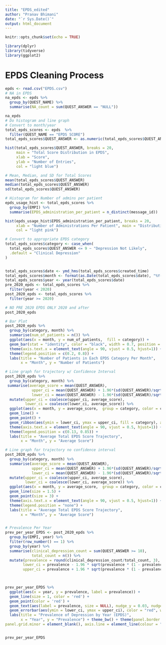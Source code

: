 ---
title: "EPDS_edited"
author: "Pranav Bhimani"
date: "`r Sys.Date()`"
output: html_document
---

```{r setup, include=FALSE}
knitr::opts_chunk$set(echo = TRUE)
```

```{r setup, include=FALSE}
library(dplyr)
library(tidyverse)
library(ggplot2)
```

# EPDS Cleaning Process
```{r}
epds <- read.csv("EPDS.csv")
# NA in EPDS
na_epds <- epds %>% 
  group_by(QUEST_NAME) %>% 
  summarise(NA_count = sum(QUEST_ANSWER == "NULL")) 

na_epds
# Do histogram and line graph
# Convert to month/year 
total_epds_scores <- epds  %>% 
  filter(QUEST_NAME == "EPDS SCORE")
total_epds_scores$QUEST_ANSWER <- as.numeric(total_epds_scores$QUEST_ANSWER)

hist(total_epds_scores$QUEST_ANSWER, breaks = 20,
     main = "Total Score Distribution in EPDS",
     xlab = "Score",
     ylab = "Number of Entries",
     col = "light blue")

# Mean, Median, and SD for Total Scores
mean(total_epds_scores$QUEST_ANSWER)
median(total_epds_scores$QUEST_ANSWER)
sd(total_epds_scores$QUEST_ANSWER)

# Histogram for Number of admins per patient
epds_usage_hist <- total_epds_scores %>% 
  group_by(EMPI) %>% 
  summarise(EPDS_administration_per_patient = n_distinct(message_id))

hist(epds_usage_hist$EPDS_administration_per_patient, breaks = 20,
     xlab = "Number of Administrations Per Patient", main = "Distribution of EPDS Administrations per Patient",
     col = "light pink")

# Convert to appropriate EPDS category
total_epds_scores$category <- case_when(
  total_epds_scores$QUEST_ANSWER <= 9 ~ "Depression Not Likely",
  .default = "Clinical Depression"
)


total_epds_scores$date <- ymd_hms(total_epds_scores$created_time)
total_epds_scores$month <- format(as.Date(total_epds_scores$date), "%Y-%m")
total_epds_scores$year <- year(total_epds_scores$date)
pre_2020_epds <- total_epds_scores %>% 
  filter(year < 2020)
post_2020_epds <- total_epds_scores %>% 
  filter(year >= 2020)

# NO PRE 2020 EPDS ONLY 2020 and after
post_2020_epds

# Bar Plot
post_2020_epds %>% 
  group_by(category, month) %>% 
  summarise(num_of_patients = n()) %>% 
  ggplot(aes(x = month, y = num_of_patients,  fill = category)) +
  geom_bar(stat = "identity", color = "black", width = 0.7, position = "dodge") +
  theme(axis.text.x = element_text(angle = 90, vjust = 0.5, hjust=1)) +
  theme(legend.position = c(0.2, 0.8)) +
  labs(title = "Number of Patients in Each EPDS Category Per Month",
       x = "Month", y = "Number of Patients")

# Line graph for trajectory w/ Confidence Interval 
post_2020_epds %>% 
  group_by(category, month) %>% 
 summarise(average_score = mean(QUEST_ANSWER),
            upper_ci = mean(QUEST_ANSWER) + 1.96*(sd(QUEST_ANSWER)/sqrt(n())),
            lower_ci = mean(QUEST_ANSWER) - 1.96*(sd(QUEST_ANSWER)/sqrt(n()))) %>% 
  mutate(upper_ci = coalesce(upper_ci, average_score),
         lower_ci = coalesce(lower_ci, average_score)) %>% 
  ggplot(aes(x = month, y = average_score,  group = category, color = category)) +
  geom_line() +
  geom_point() +
  geom_ribbon(aes(ymin = lower_ci, ymax = upper_ci, fill = category), alpha = 0.3) +
  theme(axis.text.x = element_text(angle = 90, vjust = 0.5, hjust=1)) +
  theme(legend.position = c(0.13, 0.85)) +
  labs(title = "Average Total EPDS Score Trajectory",
       x = "Month", y = "Average Score")

# Line graph for trajectory no confidence interval
post_2020_epds %>% 
  group_by(category, month) %>% 
  summarise(average_score = mean(QUEST_ANSWER),
            upper_ci = mean(QUEST_ANSWER) + 1.96*(sd(QUEST_ANSWER)/sqrt(n())),
            lower_ci = mean(QUEST_ANSWER) - 1.96*(sd(QUEST_ANSWER)/sqrt(n()))) %>% 
  mutate(upper_ci = coalesce(upper_ci, average_score),
         lower_ci = coalesce(lower_ci, average_score)) %>% 
  ggplot(aes(x = month, y = average_score,  group = category, color = category)) +
  geom_line(size = 1.5) +
  geom_point(size = 3) +
  theme(axis.text.x = element_text(angle = 90, vjust = 0.5, hjust=1)) +
  theme(legend.position = "none") +
  labs(title = "Average Total EPDS Score Trajectory",
       x = "Month", y = "Average Score")


# Prevalence Per Year
prev_per_year_EPDS <- post_2020_epds %>% 
  group_by(EMPI, year) %>% 
  filter(row_number() == 1) %>% 
  group_by(year) %>% 
  summarise(clinical_depression_count = sum(QUEST_ANSWER >= 10),
            total_count = n()) %>% 
  mutate(prevalence = round(clinical_depression_count/total_count, 3),
        lower_ci = prevalence - 1.96 * sqrt(prevalence * (1 - prevalence) / total_count),
        upper_ci = prevalence + 1.96 * sqrt(prevalence * (1 - prevalence) / total_count))

  

prev_per_year_EPDS %>% 
  ggplot(aes(x = year, y = prevalence, label = prevalence)) +
  geom_line(size = 1, color = 'red') +
  geom_point(color = 'red') +
  geom_text(aes(label = prevalence, size = NULL), nudge_y = 0.03, nudge_x = 0.1) +
  geom_errorbar(aes(ymin = lower_ci, ymax = upper_ci), color = "red", width = 0.2) +
  labs(title = "Prevalence of Depression by Year (EPDS)",
       x = "Year", y = "Prevalence") + theme_bw() + theme(panel.border = element_blank(), panel.grid.major = element_blank(),
panel.grid.minor = element_blank(), axis.line = element_line(colour = "black"))


prev_per_year_EPDS
```
